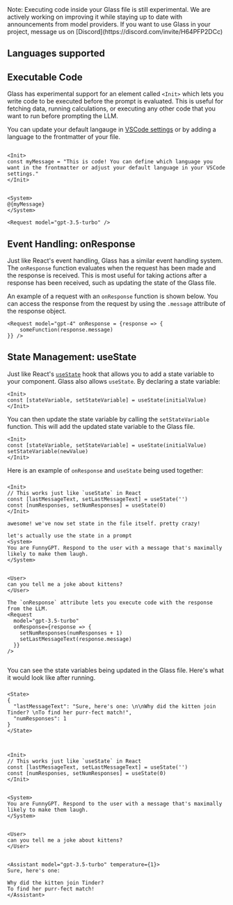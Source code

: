 
<Callout type="info">
  Note: Executing code inside your Glass file is still experimental. We are actively working on improving it while
  staying up to date with announcements from model providers. If you want to use Glass in your project, message us on
  [Discord](https://discord.com/invite/H64PFP2DCc)
</Callout>

## Languages supported

<Cards children={languages} />

## Executable Code

Glass has experimental support for an element called `<Init>` which lets you write code to be executed before the prompt is evaluated. This is useful for fetching data, running calculations, or executing any other code that you want to run before prompting the LLM.

You can update your default langauge in [VSCode settings](/vscode) or by adding a language to the frontmatter of your file.

```glass copy filename="example.glass"

<Init>
const myMessage = "This is code! You can define which language you want in the frontmatter or adjust your default language in your VSCode settings."
</Init>


<System>
@{myMessage}
</System>

<Request model="gpt-3.5-turbo" />
```

## Event Handling: onResponse

Just like React's event handling, Glass has a similar event handling system. The `onResponse` function evaluates when the request has been made and the response is received. This is most useful for taking actions after a response has been received, such as updating the state of the Glass file.

An example of a request with an `onResponse` function is shown below. You can access the response from the request by using the `.message` attribute of the response object.

```glass copy filename="onResponse.glass"
<Request model="gpt-4" onResponse = {response => {
    someFunction(response.message)
}} />
```

## State Management: useState

Just like React's [`useState`](https://react.dev/reference/react/useState) hook that allows you to add a state variable to your component. Glass also allows `useState`. By declaring a state variable:

```glass copy filename="useState.glass"
<Init>
const [stateVariable, setStateVariable] = useState(initialValue)
</Init>
```

You can then update the state variable by calling the `setStateVariable` function. This will add the updated state variable to the Glass file.

```glass copy filename="updatingState.glass"
<Init>
const [stateVariable, setStateVariable] = useState(initialValue)
setStateVariable(newValue)
</Init>
```

Here is an example of `onResponse` and `useState` being used together:

###

```glass copy filename="events_state.glass"
<Init>
// This works just like `useState` in React
const [lastMessageText, setLastMessageText] = useState('')
const [numResponses, setNumResponses] = useState(0)
</Init>

awesome! we've now set state in the file itself. pretty crazy!

let's actually use the state in a prompt
<System>
You are FunnyGPT. Respond to the user with a message that's maximally likely to make them laugh.
</System>


<User>
can you tell me a joke about kittens?
</User>

The `onResponse` attribute lets you execute code with the response from the LLM.
<Request
  model="gpt-3.5-turbo"
  onResponse={response => {
    setNumResponses(numResponses + 1)
    setLastMessageText(response.message)
  }}
/>


```

You can see the state variables being updated in the Glass file. Here's what it would look like after running.

###

```glass copy filename="events_state.glass"
<State>
{
  "lastMessageText": "Sure, here's one: \n\nWhy did the kitten join Tinder? \nTo find her purr-fect match!",
  "numResponses": 1
}
</State>



<Init>
// This works just like `useState` in React
const [lastMessageText, setLastMessageText] = useState('')
const [numResponses, setNumResponses] = useState(0)
</Init>


<System>
You are FunnyGPT. Respond to the user with a message that's maximally likely to make them laugh.
</System>


<User>
can you tell me a joke about kittens?
</User>


<Assistant model="gpt-3.5-turbo" temperature={1}>
Sure, here's one:

Why did the kitten join Tinder?
To find her purr-fect match!
</Assistant>
```
